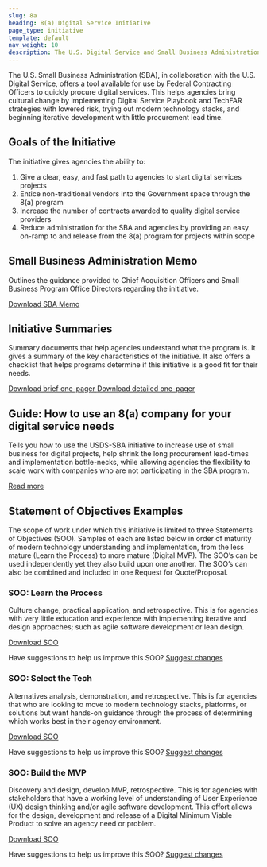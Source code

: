 ```yaml
---
slug: 8a
heading: 8(a) Digital Service Initiative
page_type: initiative
template: default
nav_weight: 10
description: The U.S. Digital Service and Small Business Administration have partnered to help agencies buy digital services using this low-risk gateway.
---
```


The U.S. Small Business Administration (SBA), in collaboration with the U.S. Digital Service, offers a tool available for use by Federal Contracting Officers to quickly procure digital services. This helps agencies bring cultural change by implementing Digital Service Playbook and TechFAR strategies with lowered risk, trying out modern technology stacks, and beginning iterative development with little procurement lead time.

## Goals of the Initiative

The initiative gives agencies the ability to:

1. Give a clear, easy, and fast path to agencies to start digital services projects
2. Entice non-traditional vendors into the Government space through the 8(a) program
3. Increase the number of contracts awarded to quality digital service providers
4. Reduce administration for the SBA and agencies by providing an easy on-ramp to and release from the 8(a) program for projects within scope

## Small Business Administration Memo

Outlines the guidance provided to Chief Acquisition Officers and Small Business Program Office Directors regarding the initiative.

<a href="/assets/files/8aSBA_USDSMemo.pdf">
  Download SBA Memo <i class="fa fa-file-pdf-o" aria-hidden="true"></i>
</a>

## Initiative Summaries

Summary documents that help agencies understand what the program is. It gives a summary of the key characteristics of the initiative. It also offers a checklist that helps programs determine if this initiative is a good fit for their needs.

<a href="/assets/files/USDS-SBA8a_Brief.pdf">
  Download brief one-pager <i class="fa fa-file-pdf-o" aria-hidden="true"></i>
</a>

<a href="/assets/files/USDS-SBA8a_Detailed.pdf">
  Download detailed one-pager <i class="fa fa-file-pdf-o" aria-hidden="true"></i>
</a>

## Guide: How to use an 8(a) company for your digital service needs

Tells you how to use the USDS-SBA initiative to increase use of small business for digital projects, help shrink the long procurement lead-times and implementation bottle-necks, while allowing agencies the flexibility to scale work with companies who are not participating in the SBA program.

<a href="/learning-center/field-guides/4/">
  Read more <i class="fa fa-angle-double-right" aria-hidden="true"></i>
</a>

## Statement of Objectives Examples

The scope of work under which this initiative is limited to three Statements of Objectives (SOO). Samples of each are listed below in order of maturity of modern technology understanding and implementation, from the less mature (Learn the Process) to more mature (Digital MVP). The SOO’s can be used independently yet they also build upon one another. The SOO’s can also be combined and included in one Request for Quote/Proposal.

### SOO: Learn the Process

Culture change, practical application, and retrospective. This is for agencies with very little education and experience with implementing iterative and design approaches; such as agile software development or lean design.

<a href="/assets/files/USDS-LearnTheProcessSOO.docx">
  Download SOO <i class="fa fa-download" aria-hidden="true"></i>
</a>

Have suggestions to help us improve this SOO? <a href="https://github.com/usds/techfar-hub-v2/blob/master/pages/initiatives/learn-the-process.md" target="_blank" class="usa-external_link">Suggest changes</a>

### SOO: Select the Tech

Alternatives analysis, demonstration, and retrospective. This is for agencies that who are looking to move to modern technology stacks, platforms, or solutions but want hands-on guidance through the process of determining which works best in their agency environment.

<a href="/assets/files/USDS-SelectYourTechSOO.docx">
  Download SOO <i class="fa fa-download" aria-hidden="true"></i>
</a>

Have suggestions to help us improve this SOO? <a href="https://github.com/usds/techfar-hub-v2/blob/master/pages/initiatives/select-your-tech.md" target="_blank" class="usa-external_link">Suggest changes</a>

### SOO: Build the MVP

Discovery and design, develop MVP, retrospective. This is for agencies with stakeholders that have a working level of understanding of User Experience (UX) design thinking and/or agile software development. This effort allows for the design, development and release of a Digital Minimum Viable Product to solve an agency need or problem.

<a href="/assets/files/USDS-BuildAnMVP_SOO.docx">
  Download SOO <i class="fa fa-download" aria-hidden="true"></i>
</a>

Have suggestions to help us improve this SOO? <a href="https://github.com/usds/techfar-hub-v2/blob/master/pages/initiatives/build-mvp.md" target="_blank" class="usa-external_link">Suggest changes</a>

